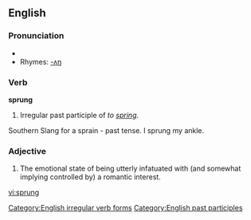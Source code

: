 {{see|Sprung}}

==English==

===Pronunciation===
*{{IPA|/'spɻʌɳ/}}
*Rhymes: [[Rhymes:English:-ʌŋ|-ʌŋ]]

===Verb===
'''sprung'''
# Irregular past participle of ''to [[spring]]''.


Southern Slang for a sprain - past tense.  I sprung my ankle.

===Adjective===
{{en-adj}}
#{{context|ebonics|slang}} The emotional state of being utterly infatuated with (and somewhat implying controlled by) a romantic interest.

[[Category:English irregular verb forms]]
[[Category:English past participles]]

[[vi:sprung]]